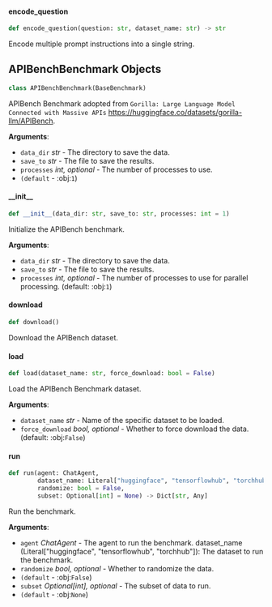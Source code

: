 <a id="camel.benchmarks.apibench"></a>

<a id="camel.benchmarks.apibench.encode_question"></a>

#### encode\_question

```python
def encode_question(question: str, dataset_name: str) -> str
```

Encode multiple prompt instructions into a single string.

<a id="camel.benchmarks.apibench.APIBenchBenchmark"></a>

## APIBenchBenchmark Objects

```python
class APIBenchBenchmark(BaseBenchmark)
```

APIBench Benchmark adopted from `Gorilla: Large Language Model
Connected with Massive APIs`
<https://huggingface.co/datasets/gorilla-llm/APIBench>.

**Arguments**:

- `data_dir` _str_ - The directory to save the data.
- `save_to` _str_ - The file to save the results.
- `processes` _int, optional_ - The number of processes to use.
- `(default` - :obj:`1`)

<a id="camel.benchmarks.apibench.APIBenchBenchmark.__init__"></a>

#### \_\_init\_\_

```python
def __init__(data_dir: str, save_to: str, processes: int = 1)
```

Initialize the APIBench benchmark.

**Arguments**:

- `data_dir` _str_ - The directory to save the data.
- `save_to` _str_ - The file to save the results.
- `processes` _int, optional_ - The number of processes to use for
  parallel processing. (default: :obj:`1`)

<a id="camel.benchmarks.apibench.APIBenchBenchmark.download"></a>

#### download

```python
def download()
```

Download the APIBench dataset.

<a id="camel.benchmarks.apibench.APIBenchBenchmark.load"></a>

#### load

```python
def load(dataset_name: str, force_download: bool = False)
```

Load the APIBench Benchmark dataset.

**Arguments**:

- `dataset_name` _str_ - Name of the specific dataset to be loaded.
- `force_download` _bool, optional_ - Whether to force
  download the data. (default: :obj:`False`)

<a id="camel.benchmarks.apibench.APIBenchBenchmark.run"></a>

#### run

```python
def run(agent: ChatAgent,
        dataset_name: Literal["huggingface", "tensorflowhub", "torchhub"],
        randomize: bool = False,
        subset: Optional[int] = None) -> Dict[str, Any]
```

Run the benchmark.

**Arguments**:

- `agent` _ChatAgent_ - The agent to run the
  benchmark.
  dataset_name (Literal["huggingface",
  "tensorflowhub", "torchhub"]):
  The dataset to run the benchmark.
- `randomize` _bool, optional_ - Whether to randomize the data.
- `(default` - :obj:`False`)
- `subset` _Optional[int], optional_ - The subset of data to run.
- `(default` - :obj:`None`)

